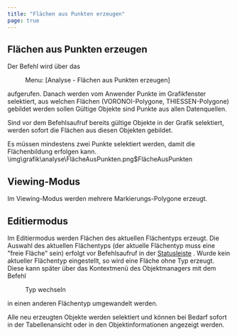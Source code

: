 ```yaml
---
title: "Flächen aus Punkten erzeugen"
page: true
---
```

## Fl&#228;chen aus Punkten erzeugen

Der Befehl wird &#252;ber das  <Menu> Menu: [Analyse - Flächen aus Punkten erzeugen] </Menu>  aufgerufen.
Danach werden vom Anwender Punkte im Grafikfenster selektiert, aus welchen Fl&#228;chen (VORONOI-Polygone, THIESSEN-Polygone) gebildet werden sollen
G&#252;ltige Objekte sind Punkte aus allen Datenquellen.

Sind vor dem Befehlsaufruf bereits g&#252;ltige Objekte in der Grafik selektiert, werden sofort die Fl&#228;chen aus diesen Objekten gebildet. 

<Success>
Es m&#252;ssen mindestens zwei Punkte selektiert werden, damit die Fl&#228;chenbildung erfolgen kann.
</Success><Image>\img\grafik\analyse\FlächeAusPunkten.png$FlächeAusPunkten</Image>

## Viewing-Modus
Im Viewing-Modus werden mehrere Markierungs-Polygone erzeugt.

## Editiermodus
Im Editiermodus werden Fl&#228;chen des aktuellen Fl&#228;chentyps erzeugt.
Die Auswahl des aktuellen Fl&#228;chentyps (der aktuelle Fl&#228;chentyp muss eine &quot;freie Fl&#228;che&quot; sein) erfolgt vor Befehlsaufruf in der [Statusleiste](../fachschaleeditieren/statusleiste)
.
Wurde kein aktueller Fl&#228;chentyp eingestellt, so wird eine Fl&#228;che ohne Typ erzeugt. Diese kann sp&#228;ter &#252;ber das Kontextmen&#252; des Objektmanagers mit dem Befehl  <Menu>Typ wechseln</Menu>  in einen anderen Fl&#228;chentyp umgewandelt werden.


Alle neu erzeugten Objekte werden selektiert und k&#246;nnen bei Bedarf sofort in der Tabellenansicht oder in den Objektinformationen angezeigt werden.


